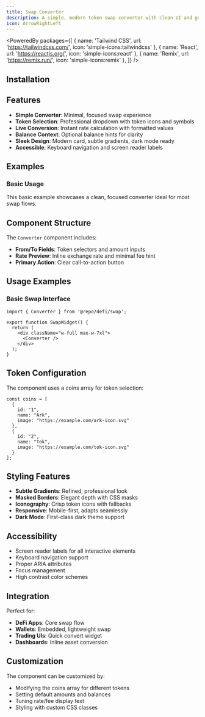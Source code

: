 ```yaml
---
title: Swap Converter
description: A simple, modern token swap converter with clean UI and great UX.
icon: ArrowRightLeft
---
```


<PoweredBy packages={[
  { name: 'Tailwind CSS', url: 'https://tailwindcss.com/', icon: 'simple-icons:tailwindcss' },
  { name: 'React', url: 'https://reactjs.org/', icon: 'simple-icons:react' },
  { name: 'Remix', url: 'https://remix.run/', icon: 'simple-icons:remix' },
]} />

<Preview path="defi-swap-basic" />

## Installation

<Installer packageName="defi-swap" />

## Features

- **Simple Converter**: Minimal, focused swap experience
- **Token Selection**: Professional dropdown with token icons and symbols
- **Live Conversion**: Instant rate calculation with formatted values
- **Balance Context**: Optional balance hints for clarity
- **Sleek Design**: Modern card, subtle gradients, dark mode ready
- **Accessible**: Keyboard navigation and screen reader labels

## Examples

### Basic Usage

<Preview path="defi-swap-basic" />

This basic example showcases a clean, focused converter ideal for most swap flows.

## Component Structure

The `Converter` component includes:

- **From/To Fields**: Token selectors and amount inputs
- **Rate Preview**: Inline exchange rate and minimal fee hint
- **Primary Action**: Clear call-to-action button

## Usage Examples

### Basic Swap Interface

```tsx
import { Converter } from '@repo/defi/swap';

export function SwapWidget() {
  return (
    <div className="w-full max-w-7xl">
      <Converter />
    </div>
  );
}
```

## Token Configuration

The component uses a coins array for token selection:

```tsx
const coins = [
  {
    id: "1",
    name: "Ark",
    image: "https://example.com/ark-icon.svg"
  },
  {
    id: "2", 
    name: "Tok",
    image: "https://example.com/tok-icon.svg"
  }
];
```

## Styling Features

- **Subtle Gradients**: Refined, professional look
- **Masked Borders**: Elegant depth with CSS masks
- **Iconography**: Crisp token icons with fallbacks
- **Responsive**: Mobile-first, adapts seamlessly
- **Dark Mode**: First-class dark theme support

## Accessibility

- Screen reader labels for all interactive elements
- Keyboard navigation support
- Proper ARIA attributes
- Focus management
- High contrast color schemes

## Integration

Perfect for:

- **DeFi Apps**: Core swap flow
- **Wallets**: Embedded, lightweight swap
- **Trading UIs**: Quick convert widget
- **Dashboards**: Inline asset conversion

## Customization

The component can be customized by:

- Modifying the coins array for different tokens
- Setting default amounts and balances
- Tuning rate/fee display text
- Styling with custom CSS classes
